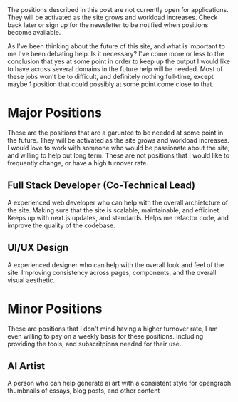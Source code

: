 

<Notice type="pending">
The positions described in this post are not currently open for applications. They will be activated as the site grows and workload increases. Check back later or sign up for the newsletter to be notified when positions become available.
</Notice>

<Box>As I've been thinking about the future of this site, and what is important to me I've been debating help. Is it necessary? 
I've come more or less to the conclusion that yes at some point in order to keep up the output I would like to have across several domains 
in the future help will be needed. Most of these jobs won't be to difficult, and definitely nothing full-time, except maybe 1 position that 
could possibly at some point come close to that.</Box>

# Major Positions
These are the positions that are a garuntee to be needed at some point in the future. They will be activated as the site grows and workload increases. 
I would love to work with someone who would be passionate about the site, and willing to help out long term. These are not positions that I would like to 
frequently change, or have a high turnover rate. 

## Full Stack Developer (Co-Technical Lead)
A experienced web developer who can help with the overall archietcture of the site. Making sure that the site is scalable, maintainable, and efficinet. Keeps up with 
next.js updates, and standards. Helps me refactor code, and improve the quality of the codebase. 


## UI/UX Design 
A experienced designer who can help with the overall look and feel of the site. Improving consistency across pages, components, and the overall visual aesthetic. 


# Minor Positions 
These are positions that I don't mind having a higher turnover rate, I am even willing to pay on a weekly basis for these positions. Including providing the tools, and subscritpions needed for their use. 

## AI Artist 
A person who can help generate ai art with a consistent style for opengraph thumbnails of essays, blog posts, and other content 

